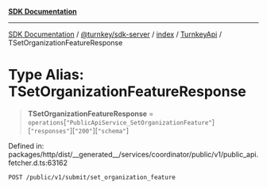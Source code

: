 [**SDK Documentation**](../../../../../../README.mdx)

***

[SDK Documentation](../../../../../../packages.mdx) / [@turnkey/sdk-server](../../../../README.mdx) / [index](../../../README.mdx) / [TurnkeyApi](../README.mdx) / TSetOrganizationFeatureResponse

# Type Alias: TSetOrganizationFeatureResponse

> **TSetOrganizationFeatureResponse** = `operations`\[`"PublicApiService_SetOrganizationFeature"`\]\[`"responses"`\]\[`"200"`\]\[`"schema"`\]

Defined in: packages/http/dist/\_\_generated\_\_/services/coordinator/public/v1/public\_api.fetcher.d.ts:63162

`POST /public/v1/submit/set_organization_feature`
